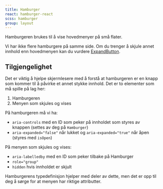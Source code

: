 ```yaml
---
title: Hamburger
react: hamburger-react
scss: hamburger
group: layout
---
```



<Ingress>Hamburgeren brukes til å vise hovedmenyer på små flater.</Ingress>

<ComponentExample
    title="Hamburger"
    knobs={hamburgerExampleKnobs}
    component={HamburgerExample}
    codeExample={hamburgerExampleCode}
/>

Vi har ikke flere hamburgere på samme side. Om du trenger å skjule annet innhold enn hovedmenyen kan du vurdere [ExpandButton](/komponenter/expandbutton).

## Tilgjengelighet

Det er viktig å hjelpe skjermlesere med å forstå at hamburgeren er en knapp som kommer til å påvirke et annet stykke innhold. Det er to elementer som må spille på lag her:

1.  Hamburgeren
2.  Menyen som skjules og vises

På hamburgeren må vi ha:

-   `aria-controls` med en ID som peker på innholdet som styres av knappen (settes av deg på `Hamburger`)
-   `aria-expanded="false"` når lukket og `aria-expanded="true"` når åpen (styres med `isOpen`)

På menyen som skjules og vises:

-   `aria-labelledby` med en ID som peker tilbake på Hamburger
-   `role="group"`
-   `hidden` hvis innholdet er skjult

Hamburgerens typedefinisjon hjelper med deler av dette, men det er opp til deg å sørge for at menyen har riktige attributter.
